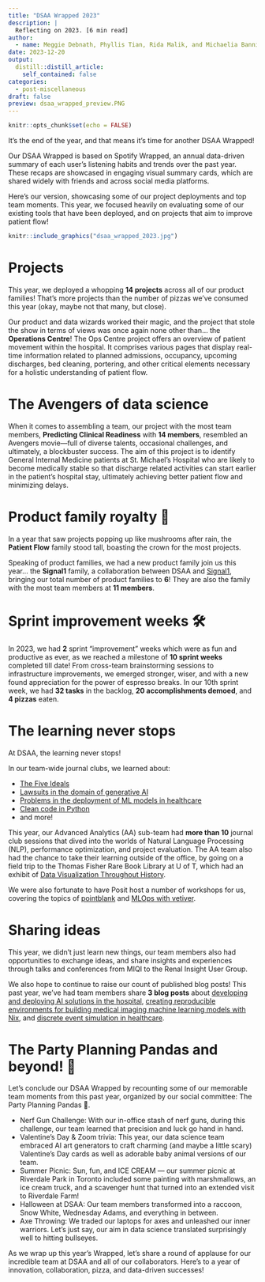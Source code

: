```yaml
---
title: "DSAA Wrapped 2023"
description: |
  Reflecting on 2023. [6 min read]
author:
  - name: Meggie Debnath, Phyllis Tian, Rida Malik, and Michaelia Banning, on behalf of DSAA
date: 2023-12-20
output:
  distill::distill_article:
    self_contained: false
categories:
  - post-miscellaneous
draft: false
preview: dsaa_wrapped_preview.PNG
---
```


```r
knitr::opts_chunk$set(echo = FALSE)
```

It's the end of the year, and that means it's time for another DSAA Wrapped!

Our DSAA Wrapped is based on Spotify Wrapped, an annual data-driven summary of each user's listening habits and trends over the past year. These recaps are showcased in engaging visual summary cards, which are shared widely with friends and across social media platforms. 

Here's our version, showcasing some of our project deployments and top team moments. This year, we focused heavily on evaluating some of our existing tools that have been deployed, and on projects that aim to improve patient flow!

```r
knitr::include_graphics("dsaa_wrapped_2023.jpg")
```

# Projects

This year, we deployed a whopping **14 projects** across all of our product families! That's more projects than the number of pizzas we've consumed this year (okay, maybe not that many, but close).

Our product and data wizards worked their magic, and the project that stole the show in terms of views was once again none other than... the **Operations Centre**! The Ops Centre project offers an overview of patient movement within the hospital. It comprises various pages that display real-time information related to planned admissions, occupancy, upcoming discharges, bed cleaning, portering, and other critical elements necessary for a holistic understanding of patient flow.

# The Avengers of data science

When it comes to assembling a team, our project with the most team members, **Predicting Clinical Readiness** with **14 members**, resembled an Avengers movie—full of diverse talents, occasional challenges, and ultimately, a blockbuster success. The aim of this project is to identify General Internal Medicine patients at St. Michael's Hospital who are likely to become medically stable so that discharge related activities can start earlier in the patient's hospital stay, ultimately achieving better patient flow and minimizing delays.

# Product family royalty 👑

In a year that saw projects popping up like mushrooms after rain, the **Patient Flow** family stood tall, boasting the crown for the most projects.

Speaking of product families, we had a new product family join us this year... the **Signal1** family, a collaboration between DSAA and [Signal1](https://signal1.ai/), bringing our total number of product families to **6**! They are also the family with the most team members at **11 members**.

# Sprint improvement weeks 🛠️

In 2023, we had **2** sprint "improvement" weeks which were as fun and productive as ever, as we reached a milestone of **10 sprint weeks** completed till date! From cross-team brainstorming sessions to infrastructure improvements, we emerged stronger, wiser, and with a new found appreciation for the power of espresso breaks. In our 10th sprint week, we had **32 tasks** in the backlog, **20 accomplishments demoed**, and **4 pizzas** eaten.

# The learning never stops

At DSAA, the learning never stops!

In our team-wide journal clubs, we learned about:

- [The Five Ideals](https://www.youtube.com/watch?v=xyP3c8VWplM)  
- [Lawsuits in the domain of generative AI](https://www.theverge.com/2023/1/17/23558516/ai-art-copyright-stable-diffusion-getty-images-lawsuit)  
- [Problems in the deployment of ML models in healthcare](https://www.theverge.com/2023/1/17/23558516/ai-art-copyright-stable-diffusion-getty-images-lawsuit)  
- [Clean code in Python](https://github.com/zedr/clean-code-python)  
- and more!

This year, our Advanced Analytics (AA) sub-team had **more than 10** journal club sessions that dived into the worlds of Natural Language Processing (NLP), performance optimization, and project evaluation. The AA team also had the chance to take their learning outside of the office, by going on a field trip to the Thomas Fisher Rare Book Library at U of T, which had an exhibit of [Data Visualization Throughout History](https://fisher.library.utoronto.ca/exhibition/emerging-patterns-data-visualization-throughout-history).

We were also fortunate to have Posit host a number of workshops for us, covering the topics of [pointblank](https://github.com/rstudio/pointblank) and [MLOps with vetiver](https://juliasilge.github.io/mlops-with-vetiver/#/title-slide).

# Sharing ideas

This year, we didn't just learn new things, our team members also had opportunities to exchange ideas, and share insights and experiences through talks and conferences from MIQI to the Renal Insight User Group.

We also hope to continue to raise our count of published blog posts! This past year, we've had team members share **3 blog posts** about [developing and deploying AI solutions in the hospital](https://lks-chart.github.io/blog/posts/2023-01-27-with-a-little-help-from-my-friends/), [creating reproducible environments for building medical imaging machine learning models with Nix](https://lks-chart.github.io/blog/posts/2023-02-28-medical-imaging-with-nix/), and [discrete event simulation in healthcare](https://lks-chart.github.io/blog/posts/2023-03-17-introduction-to-discrete-event-simulations-in-healthcare/).

# The Party Planning Pandas and beyond! 🎉

Let's conclude our DSAA Wrapped by recounting some of our memorable team moments from this past year, organized by our social committee: The Party Planning Pandas 🐼.

- Nerf Gun Challenge: With our in-office stash of nerf guns, during this challenge, our team learned that precision and luck go hand in hand.  
- Valentine's Day & Zoom trivia: This year, our data science team embraced AI art generators to craft charming (and maybe a little scary) Valentine's Day cards as well as adorable baby animal versions of our team.  
- Summer Picnic: Sun, fun, and ICE CREAM — our summer picnic at Riverdale Park in Toronto included some painting with marshmallows, an ice cream truck, and a scavenger hunt that turned into an extended visit to Riverdale Farm!  
- Halloween at DSAA: Our team members transformed into a raccoon, Snow White, Wednesday Adams, and everything in between.  
- Axe Throwing: We traded our laptops for axes and unleashed our inner warriors. Let's just say, our aim in data science translated surprisingly well to hitting bullseyes.  

As we wrap up this year's Wrapped, let's share a round of applause for our incredible team at DSAA and all of our collaborators. Here's to a year of innovation, collaboration, pizza, and data-driven successes!
